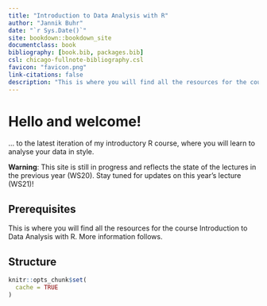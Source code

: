 ```yaml
--- 
title: "Introduction to Data Analysis with R"
author: "Jannik Buhr"
date: "`r Sys.Date()`"
site: bookdown::bookdown_site
documentclass: book
bibliography: [book.bib, packages.bib]
csl: chicago-fullnote-bibliography.csl
favicon: "favicon.png"
link-citations: false
description: "This is where you will find all the resources for the course Introduction to Data Analysis with R"
---
```


# Hello and welcome! {-}

... to the latest iteration of my introductory R course, where you will learn to analyse your data in style.

::: { .alert .alert-danger}
**Warning**: This site is still in progress and reflects the state of the lectures in the previous year (WS20).
Stay tuned for updates on this year's lecture (WS21)!
:::

## Prerequisites 

This is where you will find all the resources for the course Introduction to Data Analysis with R.
More information follows.

## Structure


```r
knitr::opts_chunk$set(
  cache = TRUE
)
```

